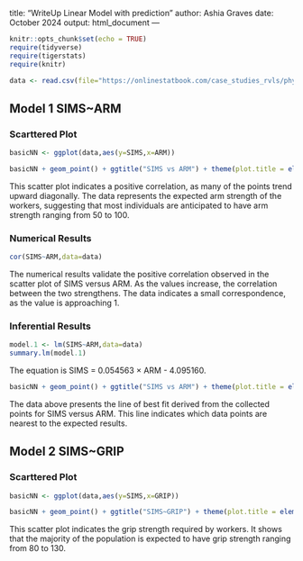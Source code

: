 title: "WriteUp Linear Model with prediction"
author: Ashia Graves
date: October 2024
output: html_document
---

```r
knitr::opts_chunk$set(echo = TRUE)
require(tidyverse)
require(tigerstats)
require(knitr)

data <- read.csv(file="https://onlinestatbook.com/case_studies_rvls/physical_strength/data.txt",sep="",header=TRUE)  
```

## Model 1 SIMS~ARM
### Scarttered Plot
```r
basicNN <- ggplot(data,aes(y=SIMS,x=ARM))

```
```r
basicNN + geom_point() + ggtitle("SIMS vs ARM") + theme(plot.title = element_text(hjust = 0.5, size = 20))
```
  This scatter plot indicates a positive correlation, as many of the points trend upward diagonally. The data represents the expected arm strength of the workers, suggesting that most individuals are anticipated to have arm strength ranging from 50 to 100.    

### Numerical Results

```r
cor(SIMS~ARM,data=data)
```
The numerical results validate the positive correlation observed in the scatter plot of SIMS versus ARM. As the values increase, the correlation between the two strengthens. The data indicates a small correspondence, as the value is approaching 1.

### Inferential Results

```r
model.1 <- lm(SIMS~ARM,data=data)
summary.lm(model.1)
```
The equation  is SIMS = 0.054563 × ARM - 4.095160.  



```r
basicNN + geom_point() + ggtitle("SIMS vs ARM") + theme(plot.title = element_text(hjust = 0.5, size = 20)) + geom_smooth(method=lm)

```

The data above presents the line of best fit derived from the collected points for SIMS versus ARM. This line indicates which data points are nearest to the expected results.

## Model 2 SIMS~GRIP
### Scarttered Plot

```r
basicNN <- ggplot(data,aes(y=SIMS,x=GRIP))

```

```r
basicNN + geom_point() + ggtitle("SIMS~GRIP") + theme(plot.title = element_text(hjust = 0.5, size = 20))
```


This scatter plot indicates the grip strength required by workers. It shows that the majority of the population is expected to have grip strength ranging from 80 to 130.

